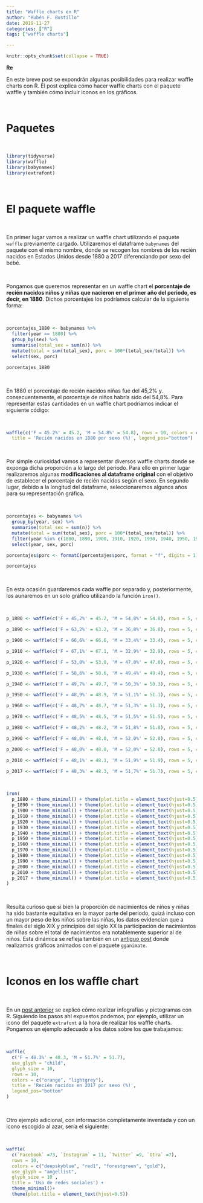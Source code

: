 ```yaml
---
title: "Waffle charts en R"
author: "Rubén F. Bustillo"
date: 2019-11-27
categories: ["R"]
tags: ["waffle charts"]

---
```



```r

knitr::opts_chunk$set(collapse = TRUE)

```

**Re**

En este breve post se expondrán algunas posibilidades para realizar waffle charts con R. El post explica cómo hacer waffle charts con el paquete waffle y también cómo incluir iconos en los gráficos.   

\

# Paquetes

\

```r

library(tidyverse)
library(waffle)
library(babynames)
library(extrafont)

```

\

# El paquete waffle

\

En primer lugar vamos a realizar un waffle chart utilizando el paquete `waffle` previamente cargado. Utilizaremos el dataframe `babynames` del paquete con el mismo nombre, donde se recogen los nombres de los recién nacidos en Estados Unidos desde 1880 a 2017 diferenciando por sexo del bebé. 

\

Pongamos que queremos representar en un waffle chart el **porcentaje de recién nacidos niños y niñas que nacieron en el primer año del periodo, es decir, en 1880**. Dichos porcentajes los podríamos calcular de la siguiente forma:

\

```r

porcentajes_1880 <- babynames %>%
  filter(year == 1880) %>%
  group_by(sex) %>%
  summarise(total_sex = sum(n)) %>%
  mutate(total = sum(total_sex), porc = 100*(total_sex/total)) %>%
  select(sex, porc)

porcentajes_1880

```

\

En 1880 el porcentaje de recién nacidos niñas fue del 45,2% y. consecuentemente, el porcentaje de niños habría sido del 54,8%. Para representar estas cantidades en un waffle chart podríamos indicar el siguiente código:

\

```r

waffle(c('F = 45.2%' = 45.2, 'M = 54.8%' = 54.8), rows = 10, colors = c("orange", "lightgrey"),
  title = 'Recién nacidos en 1880 por sexo (%)', legend_pos="bottom")

```

\

Por simple curiosidad vamos a representar diversos waffle charts donde se exponga dicha proporción a lo largo del periodo. Para ello en primer lugar realizaremos algunas **modificaciones al dataframe original** con el objetivo de establecer el porcentaje de recién nacidos según el sexo. En segundo lugar, debido a la longitud del dataframe, seleccionaremos algunos años para su representación gráfica.

\

```r

porcentajes <- babynames %>%
  group_by(year, sex) %>%
  summarise(total_sex = sum(n)) %>%
  mutate(total = sum(total_sex), porc = 100*(total_sex/total)) %>%
  filter(year %in% c(1880, 1890, 1900, 1910, 1920, 1930, 1940, 1950, 1960, 1970, 1980, 1990, 2000, 2010, 2017)) %>%
  select(year, sex, porc)

porcentajes$porc <- formatC(porcentajes$porc, format = "f", digits = 1)

porcentajes

```

\

En esta ocasión guardaremos cada waffle por separado y, posteriormente, los aunaremos en un solo gráfico utilizando la función `iron()`. 

\

```r

p_1880 <- waffle(c('F = 45,2%' = 45.2, 'M = 54,8%' = 54.8), rows = 5, colors = c("orange", "lightgrey"), title = 'Recién nacidos por sexo (%) \n\n\n1880')

p_1890 <- waffle(c('F = 63,2%' = 63.2, 'M = 36,8%' = 36.8), rows = 5, colors = c("orange", "lightgrey"), title = '1890')

p_1900 <- waffle(c('F = 66,6%' = 66.6, 'M = 33,4%' = 33.4), rows = 5, colors = c("orange", "lightgrey"), title = '1900')

p_1910 <- waffle(c('F = 67,1%' = 67.1, 'M = 32,9%' = 32.9), rows = 5, colors = c("orange", "lightgrey"), title = '1910')

p_1920 <- waffle(c('F = 53,0%' = 53.0, 'M = 47,0%' = 47.0), rows = 5, colors = c("orange", "lightgrey"), title = '1920')

p_1930 <- waffle(c('F = 50,6%' = 50.6, 'M = 49,4%' = 49.4), rows = 5, colors = c("orange", "lightgrey"), title = '1930')

p_1940 <- waffle(c('F = 49,7%' = 49.7, 'M = 50,3%' = 50.3), rows = 5, colors = c("orange", "lightgrey"), title = '1940')

p_1950 <- waffle(c('F = 48,9%' = 48.9, 'M = 51,1%' = 51.1), rows = 5, colors = c("orange", "lightgrey"), title = '1950')

p_1960 <- waffle(c('F = 48,7%' = 48.7, 'M = 51,3%' = 51.3), rows = 5, colors = c("orange", "lightgrey"), title = '1960')

p_1970 <- waffle(c('F = 48,5%' = 48.5, 'M = 51,5%' = 51.5), rows = 5, colors = c("orange", "lightgrey"), title = '1970')

p_1980 <- waffle(c('F = 48,2%' = 48.2, 'M = 51,8%' = 51.8), rows = 5, colors = c("orange", "lightgrey"), title = '1980')

p_1990 <- waffle(c('F = 48,0%' = 48.0, 'M = 52,0%' = 52.0), rows = 5, colors = c("orange", "lightgrey"), title = '1990')

p_2000 <- waffle(c('F = 48,0%' = 48.0, 'M = 52,0%' = 52.0), rows = 5, colors = c("orange", "lightgrey"), title = '2000')

p_2010 <- waffle(c('F = 48,1%' = 48.1, 'M = 51,9%' = 51.9), rows = 5, colors = c("orange", "lightgrey"), title = '2010')

p_2017 <- waffle(c('F = 48,3%' = 48.3, 'M = 51,7%' = 51.7), rows = 5, colors = c("orange", "lightgrey"), title = '2017')

```

\

```r

iron(
  p_1880 + theme_minimal() + theme(plot.title = element_text(hjust=0.5)),
  p_1890 + theme_minimal() + theme(plot.title = element_text(hjust=0.5)),
  p_1900 + theme_minimal() + theme(plot.title = element_text(hjust=0.5)),
  p_1910 + theme_minimal() + theme(plot.title = element_text(hjust=0.5)),
  p_1920 + theme_minimal() + theme(plot.title = element_text(hjust=0.5)),
  p_1930 + theme_minimal() + theme(plot.title = element_text(hjust=0.5)),
  p_1940 + theme_minimal() + theme(plot.title = element_text(hjust=0.5)),
  p_1950 + theme_minimal() + theme(plot.title = element_text(hjust=0.5)),
  p_1960 + theme_minimal() + theme(plot.title = element_text(hjust=0.5)),
  p_1970 + theme_minimal() + theme(plot.title = element_text(hjust=0.5)),
  p_1980 + theme_minimal() + theme(plot.title = element_text(hjust=0.5)),
  p_1990 + theme_minimal() + theme(plot.title = element_text(hjust=0.5)),
  p_2000 + theme_minimal() + theme(plot.title = element_text(hjust=0.5)),
  p_2010 + theme_minimal() + theme(plot.title = element_text(hjust=0.5)),
  p_2017 + theme_minimal() + theme(plot.title = element_text(hjust=0.5))
) 

```

\

Resulta curioso que si bien la proporción de nacimientos de niños y niñas ha sido bastante equitativa en la mayor parte del periodo, quizá incluso con un mayor peso de los niños sobre las niñas, los datos evidencian que a finales del siglo XIX y principios del siglo XX la participación de nacimientos de niñas sobre el total de nacimientos era notablemente superior al de niños. Esta dinámica se refleja también en un [antiguo post](https://rquer.netlify.com/babynames_gganimate/) donde realizamos gráficos animados con el paquete `gganimate`. 

\

# Iconos en los waffle chart

\

En un [post anterior](https://rquer.netlify.com/infographics/) se explicó cómo realizar infografías y pictogramas con R. Siguiendo los pasos ahí expuestos podemos, por ejemplo, utilizar un icono del paquete `extrafont` a la hora de realizar los waffle charts. Pongamos un ejemplo adecuado a los datos sobre los que trabajamos:

\

```r

waffle(
  c('F = 48.3%' = 48.3, 'M = 51.7%' = 51.7), 
  use_glyph = "child", 
  glyph_size = 10,
  rows = 10, 
  colors = c("orange", "lightgrey"),
  title = 'Recién nacidos en 2017 por sexo (%)', 
  legend_pos="bottom"
)

```

\

Otro ejemplo adicional, con información completamente inventada y con un icono escogido al azar, sería el siguiente:

\

```r

waffle(
  c(`Facebook` =73, `Instagram` = 11, `Twitter` =9, `Otra` =7), 
  rows = 10, 
  colors = c("deepskyblue", "red1", "forestgreen", "gold"),
  use_glyph = "angellist", 
  glyph_size = 10 ,
  title = 'Uso de redes sociales') +
  theme_minimal()+ 
  theme(plot.title = element_text(hjust=0.5))

```


\